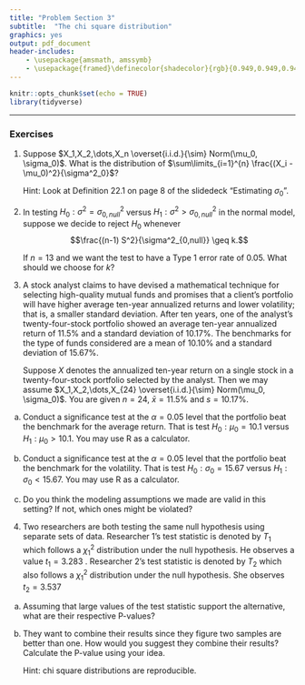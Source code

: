 ```yaml
---
title: "Problem Section 3"
subtitle:  "The chi square distribution"
graphics: yes
output: pdf_document
header-includes:
    - \usepackage{amsmath, amssymb}
    - \usepackage{framed}\definecolor{shadecolor}{rgb}{0.949,0.949,0.949}
---
```



```r
knitr::opts_chunk$set(echo = TRUE)
library(tidyverse)
```

\begin{shaded}

\textbf{Learning Outcomes}

The problems are designed to build conceptual understanding and problem-solving skills. The emphasis is on learning to find, evaluate and build confidence. The specific tasks include: 

   - Identify the distribution of a sum of squares
   
   - Calculate the rejection region for a test given the Type 1 error rate
   
   - Conduct inference about a population variance in a normal sampling model
   
   - Examine assumptions in a practical context
   
   - Develop a method for combining results from independent samples
   
   - Back up and support work with relevant explanations


\end{shaded}

* * *

### Exercises 

1. Suppose $X_1,X_2,\dots,X_n \overset{i.i.d.}{\sim} Norm(\mu_0, \sigma_0)$. What is the distribution of $\sum\limits_{i=1}^{n} \frac{(X_i - \mu_0)^2}{\sigma^2_0}$?
 
     Hint: Look at Definition 22.1 on page 8 of the slidedeck "Estimating $\sigma_0$".

2. In testing $H_0:\sigma^2 = \sigma^2_{0,null}$ versus $H_1: \sigma^{2} > \sigma^2_{0,null}$ in the normal model, suppose we decide to reject $H_0$ whenever  
$$\frac{(n-1) S^2}{\sigma^2_{0,null}} \geq k.$$ 

    If $n=13$ and we want the test to have a Type 1 error rate of 0.05. What should we choose for $k$? 

3. A stock analyst claims to have devised a mathematical technique for selecting high-quality mutual funds
and promises that a client’s portfolio will have higher average ten-year annualized returns and lower volatility; that
is, a smaller standard deviation. After ten years, one of the
analyst’s twenty-four-stock portfolio showed an average ten-year annualized return of 11.5% and a standard deviation of 10.17%. The benchmarks for the type of funds
considered are a mean of 10.10% and a standard deviation
of 15.67%.

    Suppose $X$ denotes the annualized ten-year return on a single stock in a twenty-four-stock portfolio selected by the analyst. Then we may assume $X_1,X_2,\dots,X_{24} \overset{i.i.d.}{\sim} Norm(\mu_0, \sigma_0)$. You are given $n = 24$, $\bar{x} = 11.5$\% and $s = 10.17$\%. 

a. Conduct a significance test at the $\alpha = 0.05$ level that the portfolio beat the benchmark for the average return. That is test $H_0: \mu_0 = 10.1%$ versus $H_1: \mu_0 > 10.1%$. You may use R as a calculator.


b. Conduct a significance test at the $\alpha = 0.05$ level that the portfolio beat the benchmark for the volatility. That is test $H_0: \sigma_0 = 15.67%$ versus $H_1: \sigma_0 < 15.67%$. You may use R as a calculator.

c. Do you think the modeling assumptions we made are valid in this setting? If not, which ones might be violated?   


4. Two researchers are both testing the same null hypothesis using separate sets of data. Researcher 1's test statistic is denoted by $T_1$ which follows a $\chi^2_{1}$ distribution under the null hypothesis. He observes a value $t_1 = 3.283$ . Researcher 2's test statistic is denoted by $T_2$ which also follows a $\chi^2_{1}$ distribution under the null hypothesis. She observes $t_2 = 3.537$

a. Assuming that large values of the test statistic support the alternative, what are their respective P-values? 

b. They want to combine their results since they figure two samples are better than one. How would you suggest they combine their results? Calculate the P-value using your idea. 

    Hint: chi square distributions are reproducible.